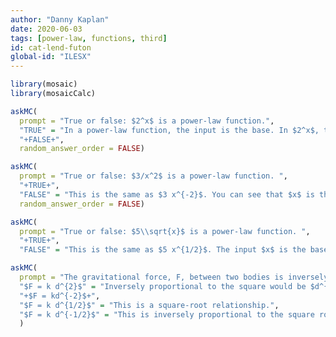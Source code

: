 ```yaml
---
author: "Danny Kaplan"
date: 2020-06-03 
tags: [power-law, functions, third]
id: cat-lend-futon
global-id: "ILESX"
---
```


```r

library(mosaic)
library(mosaicCalc)

```


```r
askMC(
  prompt = "True or false: $2^x$ is a power-law function.",
  "TRUE" = "In a power-law function, the input is the base. In $2^x$, the input is the exponent. So it is an exponential function.",
  "+FALSE+",
  random_answer_order = FALSE)
```


```r
askMC(
  prompt = "True or false: $3/x^2$ is a power-law function. ", 
  "+TRUE+",
  "FALSE" = "This is the same as $3 x^{-2}$. You can see that $x$ is the base, so this is a power-law function.",
  random_answer_order = FALSE)
```


```r
askMC(
  prompt = "True or false: $5\\sqrt{x}$ is a power-law function. ", 
  "+TRUE+",
  "FALSE" = "This is the same as $5 x^{1/2}$. The input $x$ is the base, so this is a power-law function.")
```

```r
askMC(
  prompt = "The gravitational force, F, between two bodies is inversely proportional to the square of the distance $d$ between them. Then ...",
  "$F = k d^{2}$" = "Inversely proportional to the square would be $d^{-2}$", 
  "+$F = kd^{-2}$+", 
  "$F = k d^{1/2}$" = "This is a square-root relationship.", 
  "$F = k d^{-1/2}$" = "This is inversely proportional to the square root."
  )
```


